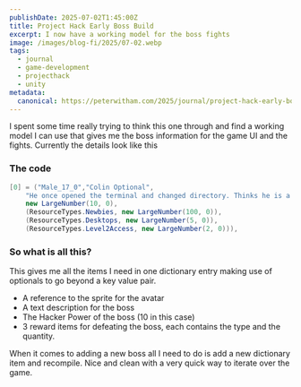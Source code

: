 ```yaml
---
publishDate: 2025-07-02T1:45:00Z
title: Project Hack Early Boss Build
excerpt: I now have a working model for the boss fights
image: /images/blog-fi/2025/07-02.webp
tags:
  - journal
  - game-development
  - projecthack
  - unity
metadata:
  canonical: https://peterwitham.com/2025/journal/project-hack-early-bosses.mdx
---
```


I spent some time really trying to think this one through and find a working model I can use that gives me the boss information for the game UI and the fights. Currently the details look like this

### The code

``` c#
[0] = ("Male_17_0","Colin Optional",
    "He once opened the terminal and changed directory. Thinks he is a hacker!",
    new LargeNumber(10, 0),
    (ResourceTypes.Newbies, new LargeNumber(100, 0)),
    (ResourceTypes.Desktops, new LargeNumber(5, 0)),
    (ResourceTypes.Level2Access, new LargeNumber(2, 0))),
```

### So what is all this?

This gives me all the items I need in one dictionary entry making use of optionals to go beyond a key value pair.

- A reference to the sprite for the avatar
- A text description for the boss
- The Hacker Power of the boss (10 in this case)
- 3 reward items for defeating the boss, each contains the type and the quantity.

When it comes to adding a new boss all I need to do is add a new dictionary item and recompile. Nice and clean with a very quick way to iterate over the game.
